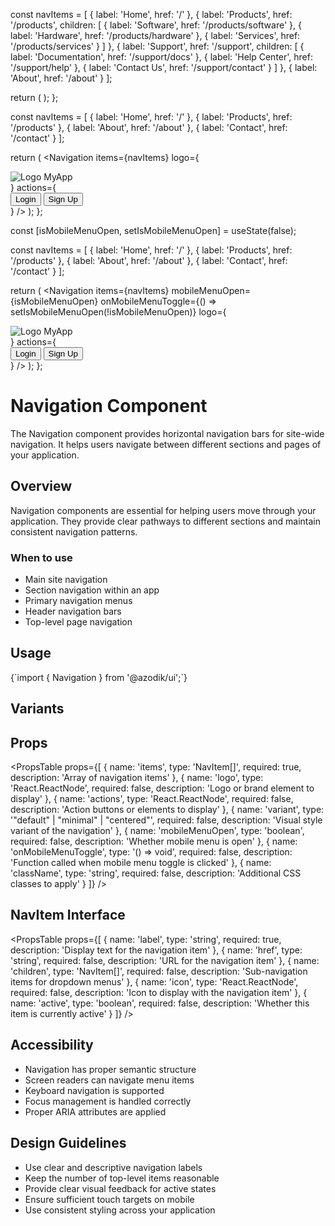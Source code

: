 
  const navItems = [
    { label: 'Home', href: '/' },
    { 
      label: 'Products', 
      href: '/products',
      children: [
        { label: 'Software', href: '/products/software' },
        { label: 'Hardware', href: '/products/hardware' },
        { label: 'Services', href: '/products/services' }
      ]
    },
    { 
      label: 'Support', 
      href: '/support',
      children: [
        { label: 'Documentation', href: '/support/docs' },
        { label: 'Help Center', href: '/support/help' },
        { label: 'Contact Us', href: '/support/contact' }
      ]
    },
    { label: 'About', href: '/about' }
  ];

  return (
    <Navigation items={navItems} />
  );
};

  const navItems = [
    { label: 'Home', href: '/' },
    { label: 'Products', href: '/products' },
    { label: 'About', href: '/about' },
    { label: 'Contact', href: '/contact' }
  ];

  return (
    <Navigation
      items={navItems}
      logo={
        <div className="flex items-center">
          <img src="/logo.svg" alt="Logo" className="h-8 w-8 mr-2" />
          <span className="font-bold text-xl">MyApp</span>
        </div>
      }
      actions={
        <div className="flex items-center gap-2">
          <Button variant="ghost">Login</Button>
          <Button variant="primary">Sign Up</Button>
        </div>
      }
    />
  );
};

  const [isMobileMenuOpen, setIsMobileMenuOpen] = useState(false);
  
  const navItems = [
    { label: 'Home', href: '/' },
    { label: 'Products', href: '/products' },
    { label: 'About', href: '/about' },
    { label: 'Contact', href: '/contact' }
  ];

  return (
    <Navigation
      items={navItems}
      mobileMenuOpen={isMobileMenuOpen}
      onMobileMenuToggle={() => setIsMobileMenuOpen(!isMobileMenuOpen)}
      logo={
        <div className="flex items-center">
          <img src="/logo.svg" alt="Logo" className="h-8 w-8 mr-2" />
          <span className="font-bold text-xl">MyApp</span>
        </div>
      }
      actions={
        <div className="hidden md:flex items-center gap-2">
          <Button variant="ghost">Login</Button>
          <Button variant="primary">Sign Up</Button>
        </div>
      }
    />
  );
};

# Navigation Component

The Navigation component provides horizontal navigation bars for site-wide navigation. It helps users navigate between different sections and pages of your application.

## Overview

Navigation components are essential for helping users move through your application. They provide clear pathways to different sections and maintain consistent navigation patterns.

### When to use
- Main site navigation
- Section navigation within an app
- Primary navigation menus
- Header navigation bars
- Top-level page navigation

## Usage

<CodeBlock language="tsx">
{`import { Navigation } from '@azodik/ui';`}
</CodeBlock>

## Variants

<ComponentRenderer componentName="navigation" />

## Props

<PropsTable props={[
  {
    name: 'items',
    type: 'NavItem[]',
    required: true,
    description: 'Array of navigation items'
  },
  {
    name: 'logo',
    type: 'React.ReactNode',
    required: false,
    description: 'Logo or brand element to display'
  },
  {
    name: 'actions',
    type: 'React.ReactNode',
    required: false,
    description: 'Action buttons or elements to display'
  },
  {
    name: 'variant',
    type: '"default" | "minimal" | "centered"',
    required: false,
    description: 'Visual style variant of the navigation'
  },
  {
    name: 'mobileMenuOpen',
    type: 'boolean',
    required: false,
    description: 'Whether mobile menu is open'
  },
  {
    name: 'onMobileMenuToggle',
    type: '() => void',
    required: false,
    description: 'Function called when mobile menu toggle is clicked'
  },
  {
    name: 'className',
    type: 'string',
    required: false,
    description: 'Additional CSS classes to apply'
  }
]} />

## NavItem Interface

<PropsTable props={[
  {
    name: 'label',
    type: 'string',
    required: true,
    description: 'Display text for the navigation item'
  },
  {
    name: 'href',
    type: 'string',
    required: false,
    description: 'URL for the navigation item'
  },
  {
    name: 'children',
    type: 'NavItem[]',
    required: false,
    description: 'Sub-navigation items for dropdown menus'
  },
  {
    name: 'icon',
    type: 'React.ReactNode',
    required: false,
    description: 'Icon to display with the navigation item'
  },
  {
    name: 'active',
    type: 'boolean',
    required: false,
    description: 'Whether this item is currently active'
  }
]} />

## Accessibility

- Navigation has proper semantic structure
- Screen readers can navigate menu items
- Keyboard navigation is supported
- Focus management is handled correctly
- Proper ARIA attributes are applied

## Design Guidelines

- Use clear and descriptive navigation labels
- Keep the number of top-level items reasonable
- Provide clear visual feedback for active states
- Ensure sufficient touch targets on mobile
- Use consistent styling across your application
